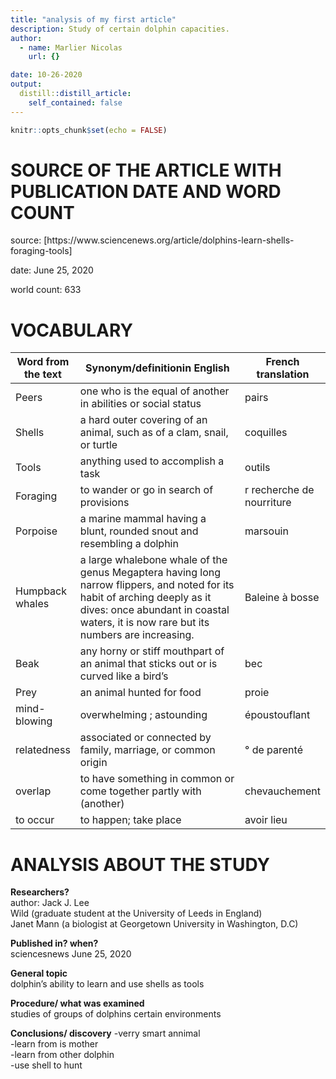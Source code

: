 ```yaml
---
title: "analysis of my first article"
description: Study of certain dolphin capacities.
author:
  - name: Marlier Nicolas 
    url: {}

date: 10-26-2020
output:
  distill::distill_article:
    self_contained: false
---
```


```r
knitr::opts_chunk$set(echo = FALSE)
```
# SOURCE OF THE ARTICLE WITH PUBLICATION DATE AND WORD COUNT

source: [https://www.sciencenews.org/article/dolphins-learn-shells-foraging-tools]

date: June 25, 2020

world count: 633

# VOCABULARY


| Word from the text | Synonym/definitionin English                                                                                                                                                                                         | French translation        |
| ------------------ | -------------------------------------------------------------------------------------------------------------------------------------------------------------------------------------------------------------------- | ------------------------- |
| Peers              | one who is the equal of another  in abilities or social status                                                                                                                                                       | pairs                     |
| Shells             | a hard outer covering of an animal,  such as of a clam, snail, or turtle                                                                                                                                             | coquilles                 |
| Tools              |  anything used to accomplish a task                                                                                                                                                                                  | outils                    |
| Foraging           | to wander or go in search of provisions                                                                                                                                                                              | r recherche de nourriture |
| Porpoise           | a marine mammal having a blunt,  rounded snout and resembling a dolphin                                                                                                                                              | marsouin                  |
| Humpback whales    | a large whalebone whale of the genus  Megaptera having long narrow flippers, and noted for its habit of arching  deeply as it dives: once abundant in coastal waters, it is now rare but its numbers are increasing. | Baleine à bosse           |
| Beak               | any horny or stiff mouthpart of an animal that sticks out or is curved like a bird's                                                                                                                                 | bec                       |
| Prey               | an animal hunted for food                                                                                                                                                                                            | proie                     |
| mind-blowing       | overwhelming ; astounding                                                                                                                                                                                            | époustouflant             |
| relatedness        | associated or connected by family,  marriage, or common origin                                                                                                                                                       | ° de parenté              |
| overlap            | to have something in common or come together partly with (another)                                                                                                                                                   | chevauchement             |
| to occur           |  to happen; take place                                                                                                                                                                                               | avoir lieu                |
# ANALYSIS ABOUT THE STUDY

**Researchers?**  
author: Jack J. Lee                                                                 
Wild (graduate student at the University of Leeds in England)                       
Janet Mann (a biologist at Georgetown University in Washington, D.C)
                                 

**Published in? when?**    
sciencesnews  June 25, 2020



**General topic**     
dolphin's ability to learn and use shells as tools



**Procedure/ what was examined**     
studies of groups of dolphins certain                                                environments


**Conclusions/ discovery**
-verry smart annimal                                                                
-learn from is mother                                                               
-learn from other dolphin                                                           
-use shell to hunt





